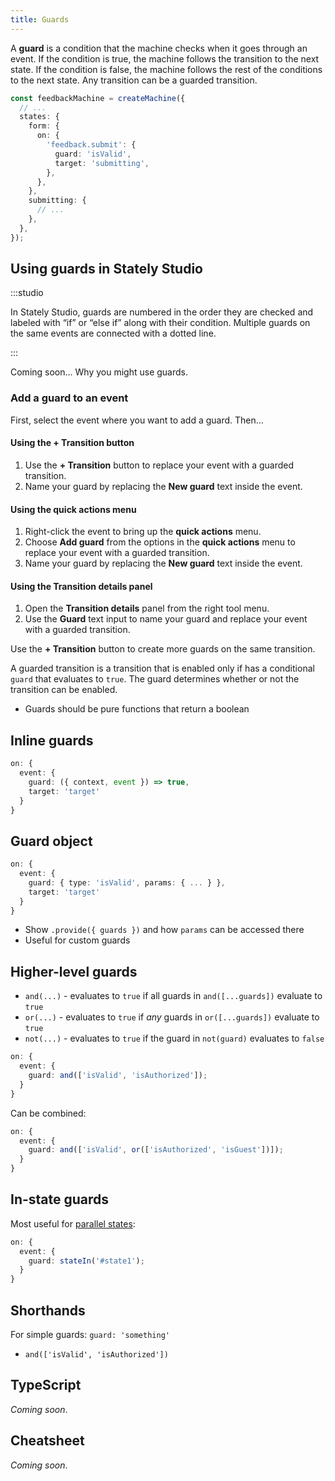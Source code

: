 ```yaml
---
title: Guards
---
```



A **guard** is a condition that the machine checks when it goes through an event. If the condition is true, the machine follows the transition to the next state. If the condition is false, the machine follows the rest of the conditions to the next state. Any transition can be a guarded transition.

```ts
const feedbackMachine = createMachine({
  // ...
  states: {
    form: {
      on: {
        'feedback.submit': {
          guard: 'isValid',
          target: 'submitting',
        },
      },
    },
    submitting: {
      // ...
    },
  },
});
```

## Using guards in Stately Studio

<p>
  <ThemedImage
    alt="A video player state machine with an initial Paused State and a Playing state. The transition from Playing to Paused has a guard numbered 1 and labeled ‘If time left is zero’. The first guard is joined to a second guard by a dotted line. The second guard is numbered 2 and is labeled ‘Else if time left is more than zero.’ The second guard’s transition targets the Playing state."
    sources={{
      light: useBaseUrl('/transitions-and-events/guards/guards.png'),
      dark: useBaseUrl('/transitions-and-events/guards/guards-dm.png'),
    }}
  />
</p>

:::studio

In Stately Studio, guards are numbered in the order they are checked and labeled with “if” or “else if” along with their condition. Multiple guards on the same events are connected with a dotted line.

:::

Coming soon… Why you might use guards.

### Add a guard to an event

First, select the event where you want to add a guard. Then…

#### Using the **+ Transition** button

1. Use the **+ Transition** button to replace your event with a guarded transition.
2. Name your guard by replacing the **New guard** text inside the event.

#### Using the **quick actions** menu

1. Right-click the event to bring up the **quick actions** menu.
2. Choose **Add guard** from the options in the **quick actions** menu to replace your event with a guarded transition.
3. Name your guard by replacing the **New guard** text inside the event.

#### Using the **Transition details** panel

1. Open the **Transition details** panel from the right tool menu.
2. Use the **Guard** text input to name your guard and replace your event with a guarded transition.

Use the **+ Transition** button to create more guards on the same transition.

A guarded transition is a transition that is enabled only if has a conditional `guard` that evaluates to `true`. The guard determines whether or not the transition can be enabled.

- Guards should be pure functions that return a boolean

## Inline guards

```ts
on: {
  event: {
    guard: ({ context, event }) => true,
    target: 'target'
  }
}
```

## Guard object

```ts
on: {
  event: {
    guard: { type: 'isValid', params: { ... } },
    target: 'target'
  }
}
```

- Show `.provide({ guards })` and how `params` can be accessed there
- Useful for custom guards

## Higher-level guards

- `and(...)` - evaluates to `true` if all guards in `and([...guards])` evaluate to `true`
- `or(...)` - evaluates to `true` if _any_ guards in `or([...guards])` evaluate to `true`
- `not(...)` - evaluates to `true` if the guard in `not(guard)` evaluates to `false`

```ts
on: {
  event: {
    guard: and(['isValid', 'isAuthorized']);
  }
}
```

Can be combined:

```ts
on: {
  event: {
    guard: and(['isValid', or(['isAuthorized', 'isGuest'])]);
  }
}
```

## In-state guards

Most useful for [parallel states](parallel-states.mdx):

```ts
on: {
  event: {
    guard: stateIn('#state1');
  }
}
```

## Shorthands

For simple guards: `guard: 'something'`

- `and(['isValid', 'isAuthorized'])`

## TypeScript

_Coming soon_.

## Cheatsheet

_Coming soon_.
